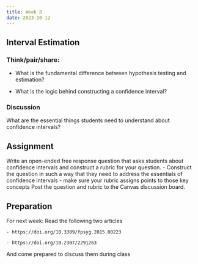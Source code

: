 ```yaml
---
title: Week 8
date: 2023-10-12
---
```


## Interval Estimation

### Think/pair/share:
- What is the fundamental difference between hypothesis testing and estimation?

- What is the logic behind constructing a confidence interval?


### Discussion
What are the essential things students need to understand about confidence intervals?

## Assignment

Write an open-ended free response question that asks students about confidence intervals and construct a rubric for your question. 
    - Construct the question in such a way that they need to address the essentials of confidence intervals
    - make sure your rubric assigns points to those key concepts
Post the question and rubric to the Canvas discussion board.



## Preparation
For next week: Read the following two articles

    - https://doi.org/10.3389/fpsyg.2015.00223
    
    - https://doi.org/10.2307/2291263

And come prepared to discuss them during class

\clearpage
\vspace*{1in}
\clearpage
